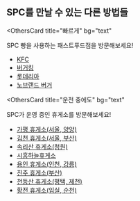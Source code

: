 ## SPC를 만날 수 있는 다른 방법들

<OthersCard
  title="빠르게"
  bg="text"
>

SPC 빵을 사용하는 패스트푸드점을 방문해보세요!

* [KFC](https://news.mt.co.kr/mtview.php?no=2022102011302151145)
* [버거킹](https://news.mt.co.kr/mtview.php?no=2022102011302151145)
* [롯데리아](https://news.mt.co.kr/mtview.php?no=2022102011302151145)
* [노브랜드 버거](https://news.mt.co.kr/mtview.php?no=2022102011302151145)

</OthersCard>

<OthersCard
  title="운전 중에도"
  bg="text"
>

SPC가 운영 중인 휴게소를 방문해보세요!

* [가평 휴게소(서울, 양양)](https://www.spcmagazine.com/spc1_191017-2/)
* [김천 휴게소(서울, 부산)](http://www.hsa.or.kr/new/about/S4/S4View.asp?pageno=1&schType=&schStr=&memberCode=AB2130000#)
* [속리산 휴게소(청원)](http://www.hsa.or.kr/new/about/S4/S4View.asp?pageno=1&schType=&schStr=&memberCode=AB2130000#)
* [시흥하늘휴게소](https://sports.chosun.com/news/news.htm?id=201711120100100150007117&ServiceDate=20171112)
* [용인 휴게소(인천, 강릉)](https://siminilbo.co.kr/news/newsview.php?ncode=1065578145367636)
* [진주 휴게소(부산)](http://www.hsa.or.kr/new/about/S4/S4View.asp?pageno=1&schType=&schStr=&memberCode=AB2130000#)
* [천등산 휴게소(평택, 제천)](https://www.saramin.co.kr/zf_user/jobs/view?rec_idx=38531459)
* [황전 휴게소(임실, 순천)](http://www.hsa.or.kr/new/about/S4/S4View.asp?pageno=1&schType=&schStr=&memberCode=AB2130000#)

</OthersCard>